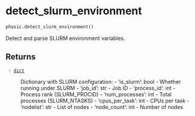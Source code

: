 # detect_slurm_environment { #phasic.detect_slurm_environment }

```python
phasic.detect_slurm_environment()
```

Detect and parse SLURM environment variables.

## Returns {.doc-section .doc-section-returns}

<code>[]{.parameter-name} [:]{.parameter-annotation-sep} [[dict](`dict`)]{.parameter-annotation}</code>

:   Dictionary with SLURM configuration: - 'is_slurm': bool - Whether running under SLURM - 'job_id': str - Job ID - 'process_id': int - Process rank (SLURM_PROCID) - 'num_processes': int - Total processes (SLURM_NTASKS) - 'cpus_per_task': int - CPUs per task - 'nodelist': str - List of nodes - 'node_count': int - Number of nodes
